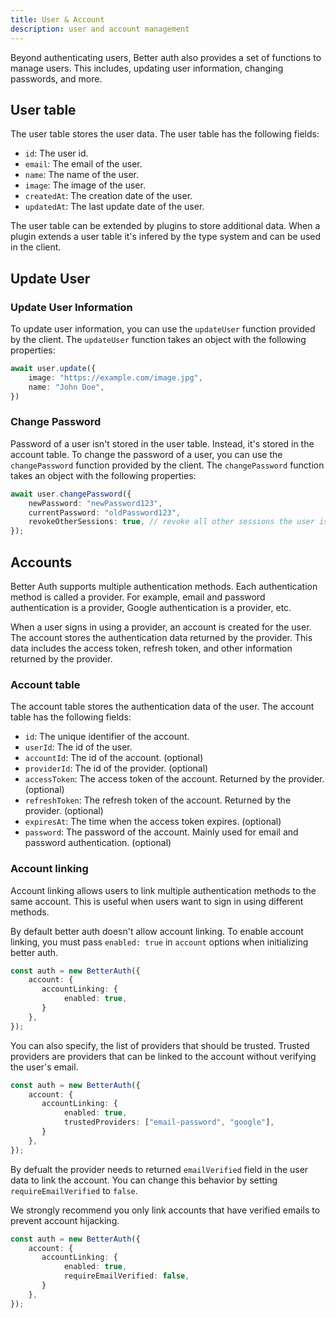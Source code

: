 ```yaml
---
title: User & Account
description: user and account management
---
```


Beyond authenticating users, Better auth also provides a set of functions to manage users. This includes, updating user information, changing passwords, and more.

## User table

The user table stores the user data. The user table has the following fields:

- `id`: The user id.
- `email`: The email of the user.
- `name`: The name of the user.
- `image`: The image of the user.
- `createdAt`: The creation date of the user.
- `updatedAt`: The last update date of the user.

The user table can be extended by plugins to store additional data. When a plugin extends a user table it's infered by the type system and can be used in the client.

## Update User

### Update User Information

To update user information, you can use the `updateUser` function provided by the client. The `updateUser` function takes an object with the following properties:

```ts
await user.update({
    image: "https://example.com/image.jpg",
    name: "John Doe",
})
```

### Change Password

Password of a user isn't stored in the user table. Instead, it's stored in the account table. To change the password of a user, you can use the `changePassword` function provided by the client. The `changePassword` function takes an object with the following properties:

```ts
await user.changePassword({
    newPassword: "newPassword123",
    currentPassword: "oldPassword123",
    revokeOtherSessions: true, // revoke all other sessions the user is signed into
});
```

## Accounts

Better Auth supports multiple authentication methods. Each authentication method is called a provider. For example, email and password authentication is a provider, Google authentication is a provider, etc.

When a user signs in using a provider, an account is created for the user. The account stores the authentication data returned by the provider. This data includes the access token, refresh token, and other information returned by the provider.

### Account table

The account table stores the authentication data of the user. The account table has the following fields:

- `id`: The unique identifier of the account.
- `userId`: The id of the user.
- `accountId`: The id of the account. (optional)
- `providerId`: The id of the provider. (optional)
- `accessToken`: The access token of the account. Returned by the provider. (optional)
- `refreshToken`: The refresh token of the account. Returned by the provider. (optional)
- `expiresAt`: The time when the access token expires. (optional)
- `password`: The password of the account. Mainly used for email and password authentication. (optional)


### Account linking

Account linking allows users to link multiple authentication methods to the same account. This is useful when users want to sign in using different methods.

By default better auth doesn't allow account linking. To enable account linking, you must pass `enabled: true` in `account` options when initializing better auth.

```ts
const auth = new BetterAuth({
    account: {
       accountLinking: {
            enabled: true,
       }
    },
});
```

You can also specify, the list of providers that should be trusted. Trusted providers are providers that can be linked to the account without verifying the user's email.

```ts
const auth = new BetterAuth({
    account: {
       accountLinking: {
            enabled: true,
            trustedProviders: ["email-password", "google"],
       }
    },
});
```

By defualt the provider needs to returned `emailVerified` field in the user data to link the account. You can change this behavior by setting `requireEmailVerified` to `false`.

<Callback type="warn">
    We strongly recommend you only link accounts that have verified emails to prevent account hijacking.
</Callback>

```ts
const auth = new BetterAuth({
    account: {
       accountLinking: {
            enabled: true,
            requireEmailVerified: false,
       }
    },
});
```

